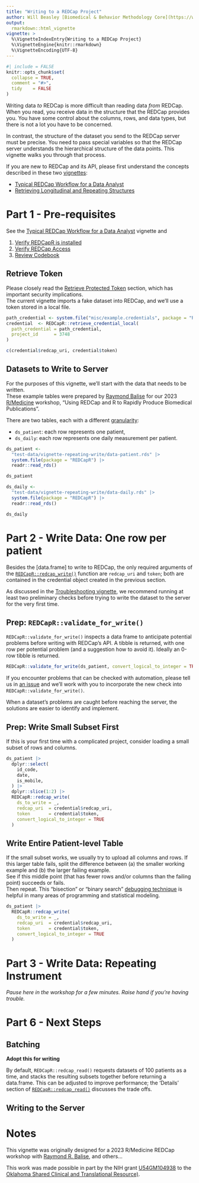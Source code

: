 ```yaml
---
title: "Writing to a REDCap Project"
author: Will Beasley [Biomedical & Behavior Methodology Core](https://www.ouhsc.edu/bbmc/team/), OUHSC Pediatrics;<br>Raymond Balise, University of Miami School of Medicine
output:
  rmarkdown::html_vignette
vignette: >
  %\VignetteIndexEntry{Writing to a REDCap Project}
  %\VignetteEngine{knitr::rmarkdown}
  %\VignetteEncoding{UTF-8}
---
```


```r
#| include = FALSE
knitr::opts_chunk$set(
  collapse = TRUE,
  comment = "#>",
  tidy    = FALSE
)
```

Writing data _to_ REDCap is more difficult than reading data _from_ REDCap.
When you read, you receive data in the structure that the REDCap provides you.
You have some control about the columns, rows, and data types,
but there is not a lot you have to be concerned.

In contrast, the structure of the dataset you send to the REDCap server must be precise.
You need to pass special variables so that the REDCap server understands the
hierarchical structure of the data points.
This vignette walks you through that process.

If you are new to REDCap and its API,
please first understand the concepts described in these two [vignettes](https://ouhscbbmc.github.io/REDCapR/articles/):

* [Typical REDCap Workflow for a Data Analyst](https://ouhscbbmc.github.io/REDCapR/articles/workflow-read.html)
* [Retrieving Longitudinal and Repeating Structures](https://ouhscbbmc.github.io/REDCapR/articles/longitudinal-and-repeating.html)

Part 1 - Pre-requisites
===================================

See the [Typical REDCap Workflow for a Data Analyst](https://ouhscbbmc.github.io/REDCapR/articles/workflow-read.html)
vignette and

1. [Verify REDCapR is installed](https://ouhscbbmc.github.io/REDCapR/articles/workflow-read.html#verify-redcapr-is-installed)
1. [Verify REDCap Access](https://ouhscbbmc.github.io/REDCapR/articles/workflow-read.html#verify-redcap-access)
1. [Review Codebook](https://ouhscbbmc.github.io/REDCapR/articles/workflow-read.html#review-codebook)


Retrieve Token
-------------------------

Please closely read the 
[Retrieve Protected Token](https://ouhscbbmc.github.io/REDCapR/articles/workflow-read.html#part-2---retrieve-protected-token) section,
which has important security implications.  
The current vignette imports a fake dataset into REDCap,
and we'll use a token stored in a local file.

```r
path_credential <- system.file("misc/example.credentials", package = "REDCapR")
credential  <- REDCapR::retrieve_credential_local(
  path_credential = path_credential,
  project_id      = 3748
)

c(credential$redcap_uri, credential$token)
```

Datasets to Write to Server
-------------------------

For the purposes of this vignette, we'll start with the data that needs to be written.  
These example tables were prepared by [Raymond Balise](https://github.com/RaymondBalise) 
for our 2023 [R/Medicine](https://events.linuxfoundation.org/r-medicine/) workshop,
"Using REDCap and R to Rapidly Produce Biomedical Publications".

There are two tables, each with a different [granularity](https://www.1keydata.com/datawarehousing/fact-table-granularity.html): 

* `ds_patient`: each row represents one patient, 
* `ds_daily`: each row represents one daily measurement per patient.

```r
ds_patient <-
  "test-data/vignette-repeating-write/data-patient.rds" |>
  system.file(package = "REDCapR") |>
  readr::read_rds()

ds_patient
```


```r
ds_daily <-
  "test-data/vignette-repeating-write/data-daily.rds" |>
  system.file(package = "REDCapR") |>
  readr::read_rds()

ds_daily
```


Part 2 - Write Data: One row per patient
===================================

Besides the [data.frame] to write to REDCap,
the only required arguments of the
[`REDCapR::redcap_write()`](https://ouhscbbmc.github.io/REDCapR/reference/redcap_write.html)
function are `redcap_uri` and `token`;
both are contained in the credential object created in the previous section.

As discussed in the [Troubleshooting vignette](https://ouhscbbmc.github.io/REDCapR/articles/TroubleshootingApiCalls.html#writing),
we recommend running at least two preliminary checks before trying to write the
dataset to the server for the very first time.


Prep: `REDCapR::validate_for_write()`
-------------------------

`REDCapR::validate_for_write()` inspects a data frame to anticipate potential problems before writing with REDCap's API.
A tibble is returned, with one row per potential problem (and a suggestion how to avoid it).
Ideally an 0-row tibble is returned.

```r
REDCapR::validate_for_write(ds_patient, convert_logical_to_integer = TRUE)
```

If you encounter problems that can be checked with automation, 
please tell us in [an issue](https://github.com/OuhscBbmc/REDCapR/issues) and
we'll work with you to incorporate the new check into `REDCapR::validate_for_write()`.

When a dataset's problems are caught before reaching the server,
the solutions are easier to identify and implement.


Prep: Write Small Subset First
-------------------------

If this is your first time with a complicated project, consider loading a small subset of rows and columns.

```r
ds_patient |> 
  dplyr::select(
    id_code,
    date,
    is_mobile,
  ) |> 
  dplyr::slice(1:2) |> 
  REDCapR::redcap_write(
    ds_to_write = _,
    redcap_uri  = credential$redcap_uri,
    token       = credential$token,
    convert_logical_to_integer = TRUE
  )
```


Write Entire Patient-level Table
-------------------------

If the small subset works, we usually try to upload all columns and rows.
If this larger table fails, split the difference between
(a) the smaller working example and 
(b) the larger failing example.  
See if this middle point (that has fewer rows and/or columns than the failing point)
succeeds or fails.  
Then repeat.
This "bisection" or "binary search" [debugging technique](https://medium.com/codecastpublication/debugging-tools-and-techniques-binary-search-2da5bb4282c7) is helpful in many areas of programming and statistical modeling.

```r
ds_patient |> 
  REDCapR::redcap_write(
    ds_to_write = _,
    redcap_uri  = credential$redcap_uri,
    token       = credential$token,
    convert_logical_to_integer = TRUE
  )
```



Part 3 - Write Data: Repeating Instrument
===================================



*Pause here in the workshop for a few minutes.  Raise hand if you're having trouble.*

Part 6 - Next Steps
===================================

Batching
-------------------------

**Adopt this for writing**

By default, `REDCapR::redcap_read()` requests datasets of 100 patients as a time, and stacks the resulting subsets together before returning a data.frame.  This can be adjusted to improve performance; the 'Details' section of [`REDCapR::redcap_read()`](https://ouhscbbmc.github.io/REDCapR/reference/redcap_read.html#details) discusses the trade offs.

Writing to the Server
-------------------------

<!--
Reading record data is only one API capability.  REDCapR [exposes 20+ API functions](https://ouhscbbmc.github.io/REDCapR/reference/), such as reading metadata, retrieving survey links, and writing records back to REDCap.
-->

Notes
===================================

This vignette was originally designed for a 2023 R/Medicine REDCap workshop with [Raymond R. Balise](https://github.com/RaymondBalise), and others...

This work was made possible in part by the NIH grant [U54GM104938](https://taggs.hhs.gov/Detail/AwardDetail?arg_AwardNum=U54GM104938&arg_ProgOfficeCode=127) to the [Oklahoma Shared Clinical and Translational Resource)](http://osctr.ouhsc.edu).
